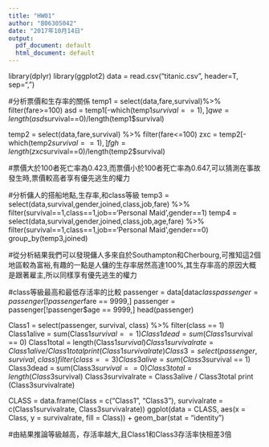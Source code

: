 ---
title: "HW01"
author: "B06305042"
date: "2017年10月14日"
output:
  pdf_document: default
  html_document: default
---
library(dplyr)
library(ggplot2)
data = read.csv("titanic.csv", header=T, sep=",")

#分析票價和生存率的關係
temp1 = select(data,fare,survival)%>%
  filter(fare>=100)
asd = temp1[-which(temp1$survival==1),]
qwe = length(asd$survival==0)/length(temp1$survival)

temp2 = select(data,fare,survival) %>%
  filter(fare<=100)
zxc = temp2[-which(temp2$survival==1),]
fgh = length(zxc$survival==0)/length(temp2$survival)


#票價大於100者死亡率為0.423,而票價小於100者死亡率為0.647,可以猜測在事故發生時,票價較高者享有優先逃生的權力



#分析傭人的搭船地點,生存率,和class等級
temp3 = select(data,survival,gender,joined,class,job,fare) %>%
  filter(survival==1,class==1,job=='Personal Maid',gender==1)
temp4 = select(data,survival,gender,joined,class,job,age,fare) %>%
  filter(survival==1,class==1,job=='Personal Maid',gender==0)
group_by(temp3,joined) 


#從分析結果我們可以發現傭人多來自於Southampton和Cherbourg,可推知這2個地區較為富裕,有趣的一點是人傭的生存率居然高達100%,其生存率高的原因大概是跟著雇主,所以同樣享有優先逃生的權力
    
    
    
#class等級最高和最低存活率的比較
passenger = data[data$class %in% c(1,3),]
passenger = passenger[!passenger$fare == 9999,]
passenger = passenger[!passenger$age == 9999,]
head(passenger)

Class1 = select(passenger, survival, class) %>%
  filter(class == 1)
Class1alive = sum(Class1$survival == 1) 
Class1dead = sum(Class1$survival == 0) 
Class1total = length(Class1$survival) 
Class1survivalrate = Class1alive / Class1total
print (Class1survivalrate)
Class3 = select(passenger, survival, class) %>%
  filter(class == 3)
Class3alive = sum(Class3$survival == 1) 
Class3dead = sum(Class3$survival == 0) 
Class3total = length(Class3$survival) 
Class3survivalrate = Class3alive / Class3total
print (Class3survivalrate)

CLASS = data.frame(Class = c("Class1", "Class3"),
  survivalrate = c(Class1survivalrate, Class3survivalrate))
ggplot(data = CLASS, aes(x = Class, y = survivalrate, fill = Class)) + 
  geom_bar(stat = "identity")

             
#由結果推論等級越高，存活率越大,且Class1和Class3存活率快相差3倍

